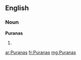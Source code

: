 ==English==

===Noun===
'''Puranas'''

# {{plural of|[[Purana]]}}

[[ar:Puranas]]
[[fr:Puranas]]
[[mg:Puranas]]